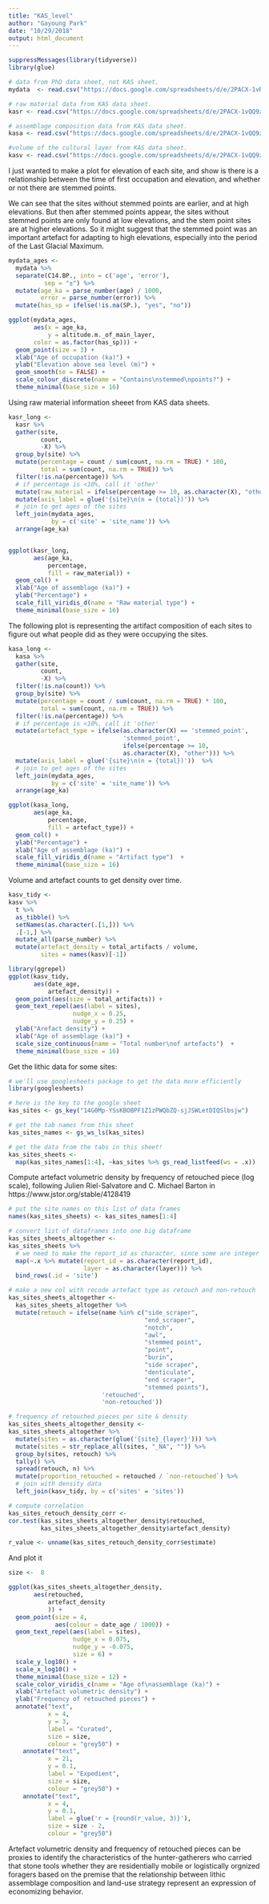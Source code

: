 ```yaml
---
title: "KAS_level"
author: "Gayoung Park"
date: "10/29/2018"
output: html_document
---
```


```r
suppressMessages(library(tidyverse))
library(glue)

# data from PhD data sheet, not KAS sheet.
mydata  <- read.csv("https://docs.google.com/spreadsheets/d/e/2PACX-1vRBTqiIHQP1Pg3De1IGsJgVFiJla1dIHyHsGEsSmel8WVAeXXXHmSiyNnQAad9ATdzeukS43WE3PZ2m/pub?gid=0&single=true&output=csv")

# raw material data from KAS data sheet.
kasr <- read.csv("https://docs.google.com/spreadsheets/d/e/2PACX-1vQQ9zhSCHjt-1qdSLltD1rhEI_DmaIKtah5yA9WWlsB0gGJWMOYltZR71r00NgkfaYz8YH392oZOWPu/pub?gid=1950751706&single=true&output=csv")

# assemblage composition data from KAS data sheet.
kasa <- read.csv("https://docs.google.com/spreadsheets/d/e/2PACX-1vQQ9zhSCHjt-1qdSLltD1rhEI_DmaIKtah5yA9WWlsB0gGJWMOYltZR71r00NgkfaYz8YH392oZOWPu/pub?gid=1138475249&single=true&output=csv")

#volume of the cultural layer from KAS data sheet.
kasv <- read.csv("https://docs.google.com/spreadsheets/d/e/2PACX-1vQQ9zhSCHjt-1qdSLltD1rhEI_DmaIKtah5yA9WWlsB0gGJWMOYltZR71r00NgkfaYz8YH392oZOWPu/pub?gid=166963492&single=true&output=csv")


```

I just wanted to make a plot for elevation of each site, and show is there is a relationship between the time of first occupation and elevation, and whether or not there are stemmed points.

We can see that the sites without stemmed points are earlier, and at high elevations. But then after stemmed points appear, the sites without stemmed points are only found at low elevations, and the stem point sites are at higher elevations. So it might suggest that the stemmed point was an important artefact for adapting to high elevations, especially into the period of the Last Glacial Maximum. 

```r
mydata_ages <- 
  mydata %>% 
  separate(C14.BP., into = c('age', 'error'),
          sep = "±") %>% 
  mutate(age_ka = parse_number(age) / 1000,
         error = parse_number(error)) %>% 
  mutate(has_sp = ifelse(!is.na(SP.), "yes", "no"))

ggplot(mydata_ages, 
       aes(x = age_ka,
           y = altitude.m._of_main_layer,
       color = as.factor(has_sp))) +
  geom_point(size = 3) +
  xlab("Age of occupation (ka)") +
  ylab("Elevation above sea level (m)") +
  geom_smooth(se = FALSE) +
  scale_colour_discrete(name = "Contains\nstemmed\npoints?") +
  theme_minimal(base_size = 16) 
```

Using raw material information sheeet from KAS data sheets.

```r
kasr_long <- 
  kasr %>% 
  gather(site, 
         count, 
         -X) %>% 
  group_by(site) %>% 
  mutate(percentage = count / sum(count, na.rm = TRUE) * 100,
         total = sum(count, na.rm = TRUE)) %>% 
  filter(!is.na(percentage)) %>% 
  # if percentage is <10%, call it 'other'
  mutate(raw_material = ifelse(percentage >= 10, as.character(X), "other")) %>% 
  mutate(axis_label = glue('{site}\n(n = {total})')) %>% 
  # join to get ages of the sites
  left_join(mydata_ages, 
            by = c('site' = 'site_name')) %>% 
  arrange(age_ka)


ggplot(kasr_long, 
       aes(age_ka,
           percentage,
           fill = raw_material)) +
  geom_col() +
  xlab("Age of assemblage (ka)") +
  ylab("Percentage") +
  scale_fill_viridis_d(name = "Raw material type") +
  theme_minimal(base_size = 16) 
```

The following plot is representing the artifact composition of each sites to figure out what people did as they were occupying the sites.

```r
kasa_long <-
  kasa %>%
  gather(site, 
         count, 
         -X) %>% 
  filter(!is.na(count)) %>% 
  group_by(site) %>% 
  mutate(percentage = count / sum(count, na.rm = TRUE) * 100,
         total = sum(count, na.rm = TRUE)) %>% 
  filter(!is.na(percentage)) %>% 
  # if percentage is <10%, call it 'other'
  mutate(artefact_type = ifelse(as.character(X) == 'stemmed_point',
                                'stemmed_point', 
                                ifelse(percentage >= 10, 
                                as.character(X), "other"))) %>% 
  mutate(axis_label = glue('{site}\n(n = {total})'))  %>% 
  # join to get ages of the sites
  left_join(mydata_ages, 
            by = c('site' = 'site_name')) %>% 
  arrange(age_ka)

ggplot(kasa_long, 
       aes(age_ka, 
           percentage,
           fill = artefact_type)) +
  geom_col() +
  ylab("Percentage") +
  xlab("Age of assemblage (ka)") +
  scale_fill_viridis_d(name = "Artifact type")  +
  theme_minimal(base_size = 16) 

```

Volume and artefact counts to get density over time. 

```r
kasv_tidy <- 
kasv %>% 
  t %>% 
  as_tibble() %>% 
  setNames(as.character(.[1,])) %>% 
  .[-1,] %>% 
  mutate_all(parse_number) %>% 
  mutate(artefact_density = total_artifacts / volume,
         sites = names(kasv)[-1])

library(ggrepel)
ggplot(kasv_tidy,
       aes(date_age,
           artefact_density)) +
  geom_point(aes(size = total_artifacts)) +
  geom_text_repel(aes(label = sites),
                  nudge_x = 0.25, 
                  nudge_y = 0.25) +
  ylab("Arefact density") +
  xlab("Age of assemblage (ka)") +
  scale_size_continuous(name = "Total number\nof artefacts")  +
  theme_minimal(base_size = 16)

```

Get the lithic data for some sites:

```r
# we'll use googlesheets package to get the data more efficiently
library(googlesheets)

# here is the key to the google sheet
kas_sites <- gs_key("14G0Mp-YSsKBOBPF1Z1zPWQbZQ-sjJSWLetDIQSlbsjw")

# get the tab names from this sheet
kas_sites_names <- gs_ws_ls(kas_sites)

# get the data from the tabs in this sheet!
kas_sites_sheets <- 
  map(kas_sites_names[1:4], ~kas_sites %>% gs_read_listfeed(ws = .x))
```

Compute artefact volumetric density by frequency of retouched piece (log scale), following Julien Riel-Salvatore and C. Michael Barton in  https://www.jstor.org/stable/4128419

```r
# put the site names on this list of data frames
names(kas_sites_sheets) <- kas_sites_names[1:4]

# convert list of dataframes into one big dataframe
kas_sites_sheets_altogether <- 
kas_sites_sheets %>% 
  # we need to make the report_id as character, since some are integer
  map(~.x %>% mutate(report_id = as.character(report_id),
                     layer = as.character(layer))) %>% 
  bind_rows(.id = 'site')

# make a new col with recode artefact type as retouch and non-retouch
kas_sites_sheets_altogether <- 
  kas_sites_sheets_altogether %>% 
  mutate(retouch = ifelse(name %in% c("side_scraper",  
                                      "end_scraper", 
                                      "notch",  
                                      "awl", 
                                      "stemmed point",
                                      "point",
                                      "burin",
                                      "side scraper",
                                      "denticulate", 
                                      "end scraper",
                                      "stemmed points"), 
                          'retouched',
                          'non-retouched'))

# frequency of retouched pieces per site & density
kas_sites_sheets_altogether_density <- 
kas_sites_sheets_altogether %>% 
  mutate(sites = as.character(glue('{site}_{layer}'))) %>% 
  mutate(sites = str_replace_all(sites, "_NA", "")) %>% 
  group_by(sites, retouch) %>% 
  tally() %>% 
  spread(retouch, n) %>% 
  mutate(proportion_retouched = retouched / `non-retouched`) %>% 
  # join with density data
  left_join(kasv_tidy, by = c('sites' = 'sites'))

# compute correlation
kas_sites_retouch_density_corr <- 
cor.test(kas_sites_sheets_altogether_density$retouched,
         kas_sites_sheets_altogether_density$artefact_density)

r_value <- unname(kas_sites_retouch_density_corr$estimate)
```

And plot it

```r
size <-  8

ggplot(kas_sites_sheets_altogether_density,
       aes(retouched,
           artefact_density 
           )) +
  geom_point(size = 4,
             aes(colour = date_age / 1000)) +
  geom_text_repel(aes(label = sites),
                  nudge_x = 0.075, 
                  nudge_y = -0.075,
                  size = 6) +
  scale_y_log10() +
  scale_x_log10() +
  theme_minimal(base_size = 12) +
  scale_color_viridis_c(name = "Age of\nassemblage (ka)") +
  xlab("Artefact volumetric density") +
  ylab("Frequency of retouched pieces") +
  annotate("text",
           x = 4,
           y = 3,
           label = "Curated",
           size = size,
           colour = "grey50") +
    annotate("text",
           x = 21,
           y = 0.1,
           label = "Expedient",
           size = size,
           colour = "grey50") +
    annotate("text",
           x = 4,
           y = 0.1,
           label = glue('r = {round(r_value, 3)}'),
           size = size - 2,
           colour = "grey50")

```

Artefact volumetric density and frequency of retouched pieces can be proxies to identify the characteristics of the hunter-gatherers who carried that stone tools whether they are residentially mobile or logistically orgnized foragers based on the premise that the relationship between lithic assemblage composition and land-use strategy represent an expression of economizing behavior. 

